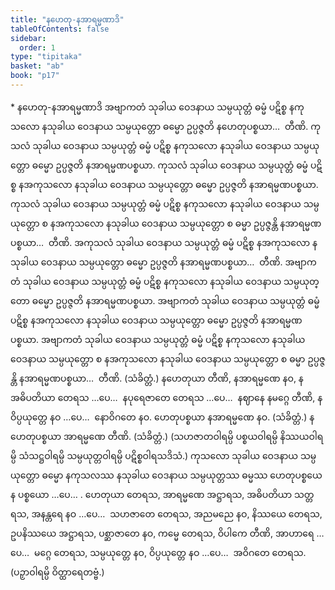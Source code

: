 ```yaml
---
title: "နဟေတု-နအာရမ္မဏာဒိ"
tableOfContents: false
sidebar:
  order: 1
type: "tipitaka"
basket: "ab"
book: "p17"
---
```



<DynamicBreadcrumb />

<Paragraph type="center" book="p17">
* နဟေတု-နအာရမ္မဏာဒိ
</Paragraph>

<Division number="2" book="p17" e="ch" v="40" p="290">

<Paragraph number="6" book="p17">
အဗျာကတံ သုခါယ ဝေဒနာယ သမ္ပယုတ္တံ ဓမ္မံ ပဋိစ္စ နကုသလော နသုခါယ ဝေဒနာယ သမ္ပယုတ္တော ဓမ္မော ဥပ္ပဇ္ဇတိ နဟေတုပစ္စယာ…  တီဏိ.
</Paragraph>

</Division>
<Division number="3" book="p17" e="ch" v="40" p="290">

<Paragraph number="7" book="p17">
ကုသလံ သုခါယ ဝေဒနာယ သမ္ပယုတ္တံ ဓမ္မံ ပဋိစ္စ နကုသလော နသုခါယ ဝေဒနာယ သမ္ပယုတ္တော ဓမ္မော ဥပ္ပဇ္ဇတိ နအာရမ္မဏပစ္စယာ. ကုသလံ သုခါယ ဝေဒနာယ သမ္ပယုတ္တံ ဓမ္မံ ပဋိစ္စ နအကုသလော နသုခါယ ဝေဒနာယ သမ္ပယုတ္တော ဓမ္မော ဥပ္ပဇ္ဇတိ နအာရမ္မဏပစ္စယာ. ကုသလံ သုခါယ ဝေဒနာယ သမ္ပယုတ္တံ ဓမ္မံ ပဋိစ္စ နကုသလော နသုခါယ ဝေဒနာယ သမ္ပယုတ္တော စ နအကုသလော နသုခါယ ဝေဒနာယ သမ္ပယုတ္တော စ ဓမ္မာ ဥပ္ပဇ္ဇန္တိ နအာရမ္မဏပစ္စယာ…  တီဏိ.
</Paragraph>

<Paragraph number="8" book="p17">
အကုသလံ သုခါယ ဝေဒနာယ သမ္ပယုတ္တံ ဓမ္မံ ပဋိစ္စ နအကုသလော နသုခါယ ဝေဒနာယ သမ္ပယုတ္တော ဓမ္မော ဥပ္ပဇ္ဇတိ နအာရမ္မဏပစ္စယာ…  တီဏိ.
</Paragraph>

<Paragraph number="9" book="p17">
အဗျာကတံ သုခါယ ဝေဒနာယ သမ္ပယုတ္တံ ဓမ္မံ ပဋိစ္စ နကုသလော နသုခါယ ဝေဒနာယ သမ္ပယုတ္တော ဓမ္မော ဥပ္ပဇ္ဇတိ နအာရမ္မဏပစ္စယာ. အဗျာကတံ သုခါယ ဝေဒနာယ သမ္ပယုတ္တံ ဓမ္မံ ပဋိစ္စ နအကုသလော နသုခါယ ဝေဒနာယ သမ္ပယုတ္တော ဓမ္မော ဥပ္ပဇ္ဇတိ နအာရမ္မဏပစ္စယာ. အဗျာကတံ သုခါယ ဝေဒနာယ သမ္ပယုတ္တံ ဓမ္မံ ပဋိစ္စ နကုသလော နသုခါယ ဝေဒနာယ သမ္ပယုတ္တော စ နအကုသလော နသုခါယ ဝေဒနာယ သမ္ပယုတ္တော စ ဓမ္မာ ဥပ္ပဇ္ဇန္တိ နအာရမ္မဏပစ္စယာ…  တီဏိ. (သံခိတ္တံ.)
</Paragraph>

</Division>
<Division number="4" book="p17" e="ch" v="40" p="290">

<Paragraph number="10" book="p17">
နဟေတုယာ တီဏိ, နအာရမ္မဏေ နဝ, နအဓိပတိယာ တေရသ …ပေ…  နပုရေဇာတေ တေရသ …ပေ…  နဈာနေ နမဂ္ဂေ တီဏိ, နဝိပ္ပယုတ္တေ နဝ …ပေ…  နောဝိဂတေ နဝ.
</Paragraph>

<Paragraph number="11" book="p17">
ဟေတုပစ္စယာ နအာရမ္မဏေ နဝ. (သံခိတ္တံ.)
</Paragraph>

<Paragraph number="12" book="p17">
နဟေတုပစ္စယာ အာရမ္မဏေ တီဏိ. (သံခိတ္တံ.)
</Paragraph>

<Paragraph number="13" book="p17">
(သဟဇာတဝါရမ္ပိ ပစ္စယဝါရမ္ပိ နိဿယဝါရမ္ပိ သံသဋ္ဌဝါရမ္ပိ သမ္ပယုတ္တဝါရမ္ပိ ပဋိစ္စဝါရသဒိသံ.)
</Paragraph>

</Division>
<Division number="5" book="p17" e="ch" v="40" p="291">

<Paragraph number="14" book="p17">
ကုသလော သုခါယ ဝေဒနာယ သမ္ပယုတ္တော ဓမ္မော နကုသလဿ နသုခါယ ဝေဒနာယ သမ္ပယုတ္တဿ ဓမ္မဿ ဟေတုပစ္စယေန ပစ္စယော …ပေ… .
</Paragraph>

<Paragraph number="15" book="p17">
ဟေတုယာ တေရသ, အာရမ္မဏေ အဋ္ဌာရသ, အဓိပတိယာ သတ္တရသ, အနန္တရေ နဝ …ပေ…  သဟဇာတေ တေရသ, အညမညေ နဝ, နိဿယေ တေရသ, ဥပနိဿယေ အဋ္ဌာရသ, ပစ္ဆာဇာတေ နဝ, ကမ္မေ တေရသ, ဝိပါကေ တီဏိ, အာဟာရေ …ပေ…  မဂ္ဂေ တေရသ, သမ္ပယုတ္တေ နဝ, ဝိပ္ပယုတ္တေ နဝ …ပေ…  အဝိဂတေ တေရသ. (ပဉှာဝါရမ္ပိ ဝိတ္ထာရေတဗ္ဗံ.)
</Paragraph>
</Division>